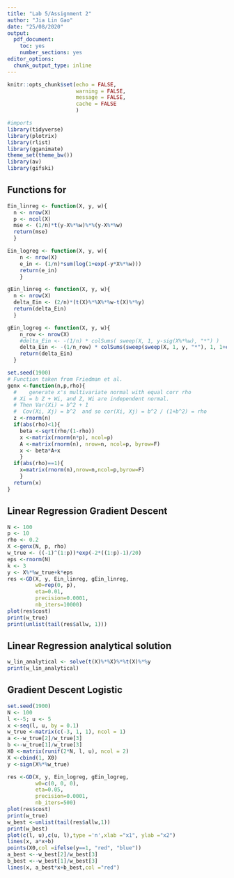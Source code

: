 ```yaml
---
title: "Lab 5/Assignment 2"
author: "Jia Lin Gao"
date: "25/08/2020"
output:
  pdf_document:
    toc: yes
    number_sections: yes
editor_options:
  chunk_output_type: inline
---
```

```r
knitr::opts_chunk$set(echo = FALSE, 
                      warning = FALSE, 
                      message = FALSE, 
                      cache = FALSE
                      )
```

```r
#imports
library(tidyverse)
library(plotrix)
library(rlist)
library(gganimate)
theme_set(theme_bw())
library(av)
library(gifski)
```
## Functions for 
```r
Ein_linreg <- function(X, y, w){
  n <- nrow(X)
  p <- ncol(X)
  mse <- (1/n)*t(y-X%*%w)%*%(y-X%*%w)
  return(mse)
  }
```

```r
Ein_logreg <- function(X, y, w){
    n <- nrow(X)
    e_in <- (1/n)*sum(log(1+exp(-y*X%*%w)))
    return(e_in)
    }
```

```r
gEin_linreg <- function(X, y, w){
  n <- nrow(X)
  delta_Ein <- (2/n)*(t(X)%*%X%*%w-t(X)%*%y)
  return(delta_Ein)
  }
```

```r
gEin_logreg <- function(X, y, w){
    n_row <- nrow(X)
    #delta_Ein <- -(1/n) * colSums( sweep(X, 1, y-sig(X%*%w), "*") )  
    delta_Ein <- -(1/n_row) * colSums(sweep(sweep(X, 1, y, "*"), 1, 1+exp(y*X%*%w), "/"))
    return(delta_Ein)
  }
```

```r
set.seed(1900)
# Function taken from Friedman et al.
genx <-function(n,p,rho){
  #    generate x's multivariate normal with equal corr rho
  # Xi = b Z + Wi, and Z, Wi are independent normal.
  # Then Var(Xi) = b^2 + 1
  #  Cov(Xi, Xj) = b^2  and so cor(Xi, Xj) = b^2 / (1+b^2) = rho
  z <-rnorm(n)
  if(abs(rho)<1){
    beta <-sqrt(rho/(1-rho))
    x <-matrix(rnorm(n*p), ncol=p)
    A <-matrix(rnorm(n), nrow=n, ncol=p, byrow=F)
    x <- beta*A+x
    }
  if(abs(rho)==1){
    x=matrix(rnorm(n),nrow=n,ncol=p,byrow=F)
    }
  return(x)
}

```

## Linear Regression Gradient Descent

```r

N <- 100
p <- 10
rho <- 0.2
X <-genx(N, p, rho)
w_true <- ((-1)^(1:p))*exp(-2*((1:p)-1)/20)
eps <-rnorm(N)
k <- 3
y <- X%*%w_true+k*eps
res <-GD(X, y, Ein_linreg, gEin_linreg,
         w0=rep(0, p), 
         eta=0.01, 
         precision=0.0001, 
         nb_iters=10000)
plot(res$cost)
print(w_true)
print(unlist(tail(res$allw, 1)))
```
## Linear Regression analytical solution

```r
w_lin_analytical <- solve(t(X)%*%X)%*%t(X)%*%y
print(w_lin_analytical)
```

## Gradient Descent Logistic

```r
set.seed(1900)
N <- 100
l <--5; u <- 5
x <-seq(l, u, by = 0.1)
w_true <-matrix(c(-3, 1, 1), ncol = 1)
a <--w_true[2]/w_true[3]
b <--w_true[1]/w_true[3]
X0 <-matrix(runif(2*N, l, u), ncol = 2)
X <-cbind(1, X0)
y <-sign(X%*%w_true)
```

```r
res <-GD(X, y, Ein_logreg, gEin_logreg,          
         w0=c(0, 0, 0), 
         eta=0.05, 
         precision=0.0001, 
         nb_iters=500)
plot(res$cost)
print(w_true)
w_best <-unlist(tail(res$allw,1))
print(w_best)
plot(c(l, u),c(u, l),type ='n',xlab ="x1", ylab ="x2")
lines(x, a*x+b)
points(X0,col =ifelse(y==1, "red", "blue"))
a_best <--w_best[2]/w_best[3]
b_best <--w_best[1]/w_best[3]
lines(x, a_best*x+b_best,col ="red")
```
